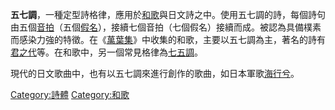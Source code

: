 '''五七調'''，一種定型詩格律，應用於[[和歌|和歌]]與日文詩之中。使用五七調的詩，每個詩句由五個[[音拍|音拍]]（五個[[假名|假名]]），接續七個音拍（七個假名）接續而成。被認為具備樸素而感染力強的特徵。在《[[萬葉集|萬葉集]]》中收集的和歌，主要以五七調為主，著名的詩有[[君之代|君之代]]等。在和歌中，另一個常見格律為[[七五調|七五調]]。

現代的日文歌曲中，也有以五七調來進行創作的歌曲，如日本軍歌[[海行兮|海行兮]]。
{{Literature-stub}}
[[Category:詩體|Category:詩體]]
[[Category:和歌|Category:和歌]]